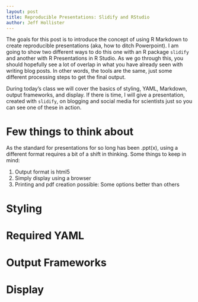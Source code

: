 ```yaml
---
layout: post
title: Reproducible Presentations: Slidify and RStudio
author: Jeff Hollister
---
```


The goals for this post is to introduce the concept of using R Markdown to create reproducible presentations (aka, how to ditch Powerpoint).  I am going to show two different ways to do this one with an R package `slidify` and another with R Presentations in R Studio.  As we go through this, you should hopefully see a lot of overlap in what you have already seen with writing blog posts.  In other words, the tools are the same, just some different processing steps to get the final output.

During today's class we will cover the basics of styling, YAML, Markdown, output frameworks, and display.  If there is time, I will give a presentation, created with `slidify`, on blogging and social media for scientists just so you can see one of these in action.

# Few things to think about

As the standard for presentations for so long has been .ppt(x), using a different format requires a bit of a shift in thinking.  Some things to keep in mind:

1. Output format is html5
2. Simply display using a browser
3. Printing and pdf creation possible: Some options better than others

# Styling

# Required YAML

# Output Frameworks

# Display



